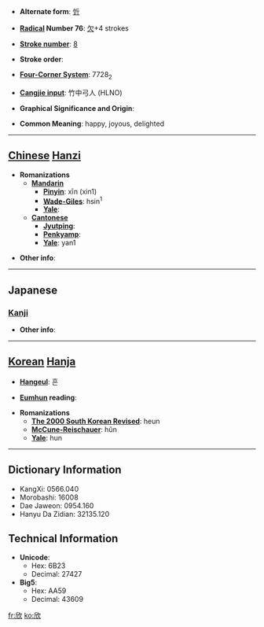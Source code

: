 * '''Alternate form''': [[忻]]

* '''[[Wiktionary:Chinese radical index| Radical]] Number 76''': [[Wiktionary:Chinese radical index 欠|欠]]+4 strokes

* '''[[Wiktionary:Chinese total strokes index|Stroke number]]''': [[Wiktionary:Chinese total strokes index 8|8]]

* '''Stroke order''': 

* '''[[Wiktionary:Chinese four corner index|Four-Corner System]]''': 7728<sub>2</sub>

* '''[[Wiktionary:Chinese Cangjie index|Cangjie input]]''': 竹中弓人 (HLNO)

* '''Graphical Significance and Origin''': 

* '''Common Meaning''': happy, joyous, delighted

----

== [[Chinese]] [[Hanzi]] ==

* '''Romanizations'''
** '''[[Mandarin]]'''
*** '''[[Pinyin]]''': xīn (xin1)
*** '''[[Wade-Giles]]''': hsin<sup>1</sup>
*** '''[[Yale]]''': 
** '''[[Cantonese]]'''
*** '''[[Jyutping]]''':
*** '''[[Penkyamp]]''': 
*** '''[[Yale]]''': yan1

* '''Other info''': 

----

==Japanese==
===[[Kanji]]===
{{kanji|on readings=[[ごん]] (gon), [[きん]] (kin), [[こん]] (kon)
|kun readings=[[よろこぶ]] (yorokobu)
}}

* '''Other info''':  

----

== [[Korean]] [[Hanja]] ==

* '''[[Hangeul]]''': 흔

* '''[[Eumhun]] reading''': 

* '''Romanizations'''
** '''[[The 2000 South Korean Revised Romanization|The 2000 South Korean Revised]]''': heun
** '''[[McCune-Reischauer]]''': hŭn
** '''[[Yale]]''': hun

----

== Dictionary Information ==

* KangXi: 0566.040
* Morobashi: 16008
* Dae Jaweon: 0954.160
* Hanyu Da Zidian: 32135.120

== Technical Information ==

* '''Unicode''':
** Hex: 6B23
** Decimal: 27427
* '''Big5''':
** Hex: AA59
** Decimal: 43609

[[fr:欣]]
[[ko:欣]]
